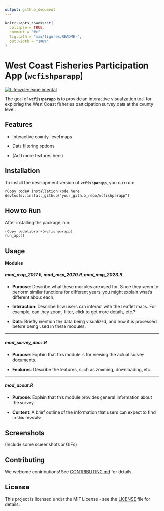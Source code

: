 ```yaml
---
output: github_document
---
```


<!-- README.md is generated from README.Rmd. Please edit that file -->

```r
knitr::opts_chunk$set(
  collapse = TRUE,
  comment = "#>",
  fig.path = "man/figures/README-",
  out.width = "100%"
)
```

# **West Coast Fisheries Participation App (`wcfishparapp`)**

[![Lifecycle: experimental](https://img.shields.io/badge/lifecycle-experimental-orange.svg)](https://lifecycle.r-lib.org/articles/stages.html#experimental)

The goal of **`wcfishparapp`** is to provide an interactive visualization tool for exploring the West Coast fisheries participation survey data at the county level.

## **Features**

-   Interactive county-level maps

-   Data filtering options

-   (Add more features here)

## **Installation**

To install the development version of **`wcfishparapp`**, you can run:

    rCopy code# Installation code here
    devtools::install_github("your_github_repo/wcfishparapp")

## **How to Run**

After installing the package, run:

    rCopy codelibrary(wcfishparapp)
    run_app()

## **Usage**

#### Modules

##### **mod_map_2017.R, mod_map_2020.R, mod_map_2023.R**

-   **Purpose**: Describe what these modules are used for. Since they seem to perform similar functions for different years, you might explain what's different about each.

-   **Interaction**: Describe how users can interact with the Leaflet maps. For example, can they zoom, filter, click to get more details, etc.?

-   **Data**: Briefly mention the data being visualized, and how it is processed before being used in these modules.

------------------------------------------------------------------------

##### **mod_survey_docs.R**

-   **Purpose**: Explain that this module is for viewing the actual survey documents.

-   **Features**: Describe the features, such as zooming, downloading, etc.

------------------------------------------------------------------------

##### **mod_about.R**

-   **Purpose**: Explain that this module provides general information about the survey.

-   **Content**: A brief outline of the information that users can expect to find in this module.

## **Screenshots**

(Include some screenshots or GIFs)

## **Contributing**

We welcome contributions! See [CONTRIBUTING.md](https://chat.openai.com/c/CONTRIBUTING.md) for details.

## **License**

This project is licensed under the MIT License - see the [LICENSE](https://chat.openai.com/c/LICENSE) file for details.
